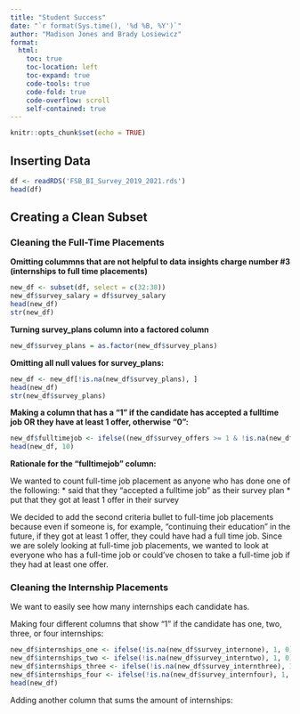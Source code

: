 ---
title: "Student Success"
date: "`r format(Sys.time(), '%d %B, %Y')`"
author: "Madison Jones and Brady Losiewicz"
format: 
  html:
    toc: true
    toc-location: left
    toc-expand: true
    code-tools: true 
    code-fold: true
    code-overflow: scroll
    self-contained: true
---

```{r setup, include=FALSE}
knitr::opts_chunk$set(echo = TRUE)
```

## Inserting Data

```{r}
df <- readRDS('FSB_BI_Survey_2019_2021.rds')
head(df)
```


## Creating a Clean Subset

### Cleaning the Full-Time Placements

**Omitting colummns that are not helpful to data insights charge number #3 (internships to full time placements)**
```{r}
new_df <- subset(df, select = c(32:38))
new_df$survey_salary = df$survey_salary
head(new_df)
str(new_df)
```

**Turning survey_plans column into a factored column**
```{r}
new_df$survey_plans = as.factor(new_df$survey_plans)
```

**Omitting all null values for survey_plans:**
```{r}
new_df <- new_df[!is.na(new_df$survey_plans), ]
head(new_df)
str(new_df$survey_plans)
```

**Making a column that has a "1" if the candidate has accepted a fulltime job OR they have at least 1 offer, otherwise "0":**
```{r}
new_df$fulltimejob <- ifelse((new_df$survey_offers >= 1 & !is.na(new_df$survey_offers) ) | new_df$survey_plans == "accepted fulltime job", 1, 0)
head(new_df, 10)
```

**Rationale for the "fulltimejob" column:**

We wanted to count full-time job placement as anyone who has done one of the following:
* said that they "accepted a fulltime job" as their survey plan
* put that they got at least 1 offer in their survey

We decided to add the second criteria bullet to full-time job placements because even if someone is, for example, "continuing their education" in the future, if they got at least 1 offer, they could have had a full time job. Since we are solely looking at full-time job placements, we wanted to look at everyone who has a full-time job or could've chosen to take a full-time job if they had at least one offer. 


### Cleaning the Internship Placements

We want to easily see how many internships each candidate has. 

Making four different columns that show "1" if the candidate has one, two, three, or four internships:
```{r}
new_df$internships_one <- ifelse(!is.na(new_df$survey_internone), 1, 0)
new_df$internships_two <- ifelse(!is.na(new_df$survey_interntwo), 1, 0)
new_df$internships_three <- ifelse(!is.na(new_df$survey_internthree), 1, 0)
new_df$internships_four <- ifelse(!is.na(new_df$survey_internfour), 1, 0)
head(new_df)
```

Adding another column that sums the amount of internships:
```{r}

```


